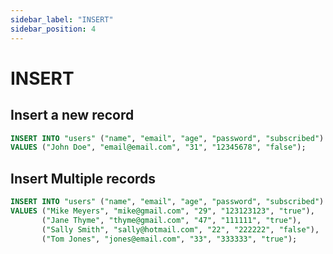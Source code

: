 ```yaml
---
sidebar_label: "INSERT"
sidebar_position: 4
---
```


# INSERT

## Insert a new record

```sql
INSERT INTO "users" ("name", "email", "age", "password", "subscribed")
VALUES ("John Doe", "email@email.com", "31", "12345678", "false");
```

## Insert Multiple records

```sql
INSERT INTO "users" ("name", "email", "age", "password", "subscribed")
VALUES ("Mike Meyers", "mike@gmail.com", "29", "123123123", "true"),
       ("Jane Thyme", "thyme@gmail.com", "47", "111111", "true"),
       ("Sally Smith", "sally@hotmail.com", "22", "222222", "false"),
       ("Tom Jones", "jones@email.com", "33", "333333", "true");
```
